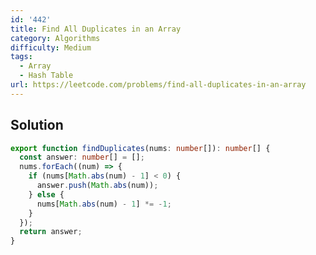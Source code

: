 ```yaml
---
id: '442'
title: Find All Duplicates in an Array
category: Algorithms
difficulty: Medium
tags:
  - Array
  - Hash Table
url: https://leetcode.com/problems/find-all-duplicates-in-an-array
---
```


## Solution

```typescript showLineNumbers
export function findDuplicates(nums: number[]): number[] {
  const answer: number[] = [];
  nums.forEach((num) => {
    if (nums[Math.abs(num) - 1] < 0) {
      answer.push(Math.abs(num));
    } else {
      nums[Math.abs(num) - 1] *= -1;
    }
  });
  return answer;
}
```
